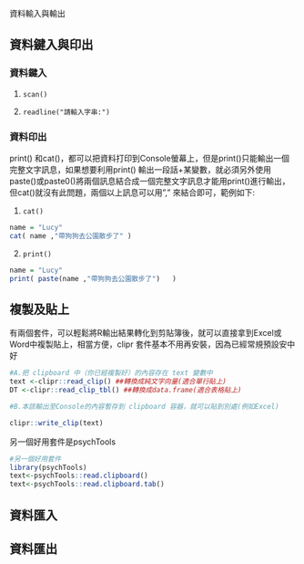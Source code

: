 資料輸入與輸出

## 資料鍵入與印出

### 資料鍵入

1.  `scan()`

2.  `readline("請輸入字串:")`

### 資料印出

print() 和cat()，都可以把資料打印到Console螢幕上，但是print()只能輸出一個完整文字訊息，如果想要利用print() 輸出一段話+某變數，就必須另外使用paste()或paste0()將兩個訊息結合成一個完整文字訊息才能用print()進行輸出，但cat()就沒有此問題，兩個以上訊息可以用"," 來結合即可，範例如下:

1.  `cat()`

```r
name = "Lucy"
cat( name ,"帶狗狗去公園散步了" )
```

2.  `print()`

```r
name = "Lucy"
print( paste(name ,"帶狗狗去公園散步了")   )
```

## 複製及貼上

有兩個套件，可以輕鬆將R輸出結果轉化到剪貼簿後，就可以直接拿到Excel或Word中複製貼上，相當方便，clipr 套件基本不用再安裝，因為已經常規預設安中好

```r
#A.把 clipboard 中（你已經複製好）的內容存在 text 變數中 
text <-clipr::read_clip() ##轉換成純文字向量(適合單行貼上) 
DT <-clipr::read_clip_tbl() ##轉換成data.frame(適合表格貼上)

#B.本該輸出至Console的內容暫存到 clipboard 容器，就可以貼到別處(例如Excel)

clipr::write_clip(text)

```

另一個好用套件是psychTools

```r
#另一個好用套件
library(psychTools) 
text<-psychTools::read.clipboard() 
text<-psychTools::read.clipboard.tab()
```

## 資料匯入

## 資料匯出
